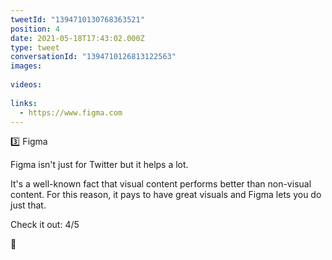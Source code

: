 ```yaml
---
tweetId: "1394710130768363521"
position: 4
date: 2021-05-18T17:43:02.000Z
type: tweet
conversationId: "1394710126813122563"
images:
  
videos:
  
links:
  - https://www.figma.com
---
```

3️⃣ Figma

Figma isn't just for Twitter but it helps a lot.

It's a well-known fact that visual content performs better than non-visual content. For this reason, it pays to have great visuals and Figma lets you do just that.

Check it out: 4/5

🔗 
